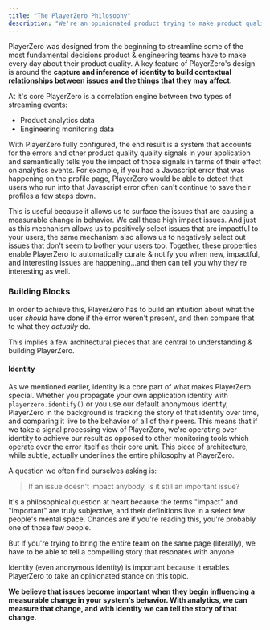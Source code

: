 ```yaml
---
title: "The PlayerZero Philosophy"
description: "We're an opinionated product trying to make product quality better for everyone."
---
```


PlayerZero was designed from the beginning to streamline some of the most
fundamental decisions product & engineering teams have to make every day about
their product quality. A key feature of PlayerZero's design is around the
**capture and inference of identity to build contextual relationships between
issues and the things that they may affect.**

At it's core PlayerZero is a correlation engine between two types of streaming
events:

- Product analytics data
- Engineering monitoring data

With PlayerZero fully configured, the end result is a system that accounts for
the errors and other product quality quality signals in your application and
semantically tells you the impact of those signals in terms of their effect on
analytics events. For example, if you had a Javascript error that was happening
on the profile page, PlayerZero would be able to detect that users who run into
that Javascript error often can't continue to save their profiles a few steps
down.

This is useful because it allows us to surface the issues that are causing a
measurable change in behavior. We call these high impact issues. And just as
this mechanism allows us to positively select issues that are impactful to your
users, the same mechanism also allows us to negatively select out issues that
don't seem to bother your users too. Together, these properties enable
PlayerZero to automatically curate & notify you when new, impactful, and
interesting issues are happening...and then can tell you why they're interesting
as well.

### Building Blocks

In order to achieve this, PlayerZero has to build an intuition about what the
user _should_ have done if the error weren't present, and then compare that to
what they _actually_ do.

This implies a few architectural pieces that are central to understanding &
building PlayerZero.

#### Identity

As we mentioned earlier, identity is a core part of what makes PlayerZero
special. Whether you propagate your own application identity with
`playerzero.identify()` or you use our default anonymous identity, PlayerZero in
the background is tracking the story of that identity over time, and comparing
it live to the behavior of all of their peers. This means that if we take a
signal processing view of PlayerZero, we're operating over identity to achieve
our result as opposed to other monitoring tools which operate over the error
itself as their core unit. This piece of architecture, while subtle, actually
underlines the entire philosophy at PlayerZero.

A question we often find ourselves asking is:

> If an issue doesn't impact anybody, is it still an important issue?

It's a philosophical question at heart because the terms "impact" and
"important" are truly subjective, and their definitions live in a select few
people's mental space. Chances are if you're reading this, you're probably one
of those few people.

But if you're trying to bring the entire team on the same page (literally), we
have to be able to tell a compelling story that resonates with anyone.

Identity (even anonymous identity) is important because it enables PlayerZero to
take an opinionated stance on this topic.

**We believe that issues become important when they begin influencing a
measurable change in your system's behavior. With analytics, we can measure that
change, and with identity we can tell the story of that change.**

